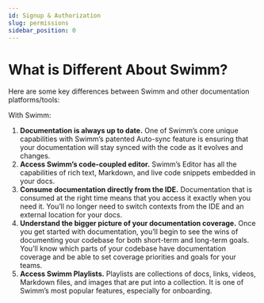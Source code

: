 ```yaml
---
id: Signup & Authorization
slug: permissions
sidebar_position: 0
---
```


# What is Different About Swimm?

Here are some key differences between Swimm and other documentation platforms/tools:

With Swimm:

1. **Documentation is always up to date.** One of Swimm’s core unique capabilities with Swimm’s patented Auto-sync feature is ensuring that your documentation will stay synced with the code as it evolves and changes.
2. **Access Swimm’s code-coupled editor.** Swimm’s Editor has all the capabilities of rich text, Markdown, and live code snippets embedded in your docs.
3. **Consume documentation directly from the IDE.** Documentation that is consumed at the right time means that you access it exactly when you need it. You’ll no longer need to switch contexts from the IDE and an external location for your docs.
4. **Understand the bigger picture of your documentation coverage.** Once you get started with documentation, you’ll begin to see the wins of documenting your codebase for both short-term and long-term goals. You’ll know which parts of your codebase have documentation coverage and be able to set coverage priorities and goals for your teams.
5. **Access Swimm Playlists.** Playlists are collections of docs, links, videos, Markdown files, and images that are put into a collection. It is one of Swimm’s most popular features, especially for onboarding.